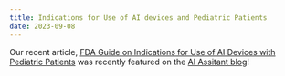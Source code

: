 ```yaml
---
title: Indications for Use of AI devices and Pediatric Patients
date: 2023-09-08
---
```


Our recent article, [FDA Guide on Indications for Use of AI Devices with Pediatric Patients](assets/Nelson%20et%20al.%20-%202023%20-%20An%20FDA%20Guide%20on%20Indications%20for%20Use%20and%20Device%20Rep.pdf) was recently featured on the [AI Assitant blog](https://www.acrdsi.org/DSIBlog/2023/09/08/The-Need-for-Informed-Use-of-AI-Enabled-Devices-in-Pediatric-Patients)!